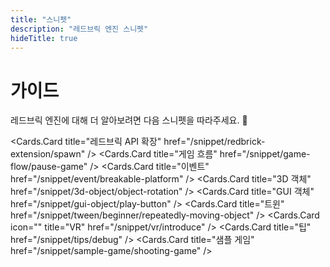 ```yaml
---
title: "스니펫"
description: "레드브릭 엔진 스니펫"
hideTitle: true
---
```



# 가이드

레드브릭 엔진에 대해 더 알아보려면 다음 스니펫을 따라주세요. 🎉

<Cards>

<Cards.Card
  title="레드브릭 API 확장"
  href="/snippet/redbrick-extension/spawn"
/>
<Cards.Card title="게임 흐름" href="/snippet/game-flow/pause-game" />
<Cards.Card title="이벤트" href="/snippet/event/breakable-platform" />
<Cards.Card title="3D 객체" href="/snippet/3d-object/object-rotation" />
<Cards.Card title="GUI 객체" href="/snippet/gui-object/play-button" />
<Cards.Card
  title="트윈"
  href="/snippet/tween/beginner/repeatedly-moving-object"
/>
<Cards.Card icon="" title="VR" href="/snippet/vr/introduce" />
<Cards.Card title="팁" href="/snippet/tips/debug" />
<Cards.Card title="샘플 게임" href="/snippet/sample-game/shooting-game" />

</Cards>
